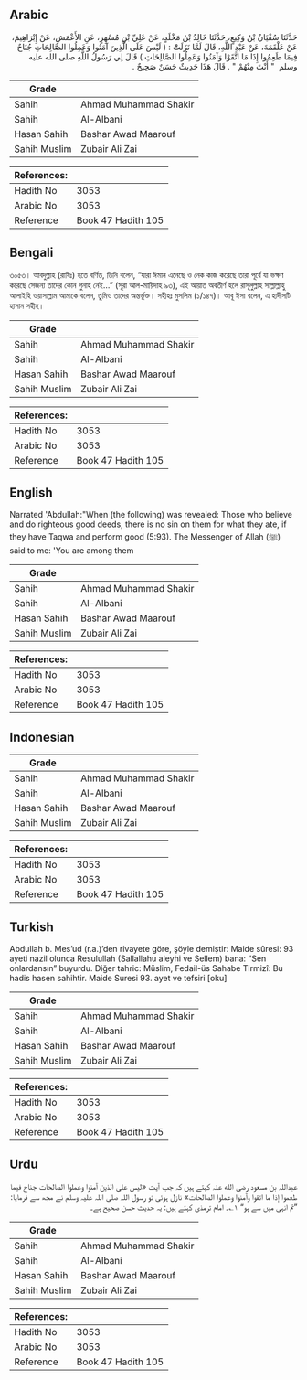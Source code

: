 ## Arabic


<div dir="rtl" lang="ar" style={{fontSize:'larger',backgroundColor:'#f8f9fa',padding:20}}>
حَدَّثَنَا سُفْيَانُ بْنُ وَكِيعٍ، حَدَّثَنَا خَالِدُ بْنُ مَخْلَدٍ، عَنْ عَلِيِّ بْنِ مُسْهِرٍ، عَنِ الأَعْمَشِ، عَنْ إِبْرَاهِيمَ، عَنْ عَلْقَمَةَ، عَنْ عَبْدِ اللَّهِ، قَالَ لَمَّا نَزَلَتْْ ‏:‏ ‏(‏ لَيْسَ عَلَى الَّذِينَ آمَنُوا وَعَمِلُوا الصَّالِحَاتِ جُنَاحٌ فِيمَا طَعِمُوا إِذَا مَا اتَّقَوْا وَآمَنُوا وَعَمِلُوا الصَّالِحَاتِ ‏)‏ قَالَ لِي رَسُولُ اللَّهِ صلى الله عليه وسلم ‏ "‏ أَنْتَ مِنْهُمْ ‏"‏ ‏.‏ قَالَ هَذَا حَدِيثٌ حَسَنٌ صَحِيحٌ ‏.‏
</div>
<div style={{backgroundColor:'#f8f9fa',padding:20, marginBottom: 10}}><table> <thead> <tr> <th>Grade</th> <th></th> </tr> </thead> <tbody> <tr><td>Sahih</td><td>Ahmad Muhammad Shakir</td></tr><tr><td>Sahih</td><td>Al-Albani</td></tr><tr><td>Hasan Sahih</td><td>Bashar Awad Maarouf</td></tr><tr><td>Sahih Muslim</td><td>Zubair Ali Zai</td></tr></tbody></table><table> <thead> <tr> <th>References:</th> <th></th> </tr> </thead> <tbody><tr><td>Hadith No</td><td>3053</td></tr><tr><td>Arabic No</td><td>3053</td></tr><tr><td>Reference</td><td>Book 47 Hadith 105</td></tr></tbody></table></div>

## Bengali


<div dir="ltr" lang="bn" style={{fontSize:'larger',backgroundColor:'#f8f9fa',padding:20}}>
৩০৫৩। আবদুল্লাহ (রাযিঃ) হতে বর্ণিত, তিনি বলেন, “যারা ঈমান এনেছে ও নেক কাজ করেছে তারা পূর্বে যা ভক্ষণ করেছে সেজন্য তাদের কোন গুনাহ নেই...” (সূরা আল-মায়িদাহ ৯৩), এই আয়াত অবতীর্ণ হলে রাসূলুল্লাহ সাল্লাল্লাহু আলাইহি ওয়াসাল্লাম আমাকে বলেন, তুমিও তাদের অন্তর্ভুক্ত। সহীহঃ মুসলিম (১/১৪৭)। আবূ ঈসা বলেন, এ হাদীসটি হাসান সহীহ।
</div>
<div style={{backgroundColor:'#f8f9fa',padding:20, marginBottom: 10}}><table> <thead> <tr> <th>Grade</th> <th></th> </tr> </thead> <tbody> <tr><td>Sahih</td><td>Ahmad Muhammad Shakir</td></tr><tr><td>Sahih</td><td>Al-Albani</td></tr><tr><td>Hasan Sahih</td><td>Bashar Awad Maarouf</td></tr><tr><td>Sahih Muslim</td><td>Zubair Ali Zai</td></tr></tbody></table><table> <thead> <tr> <th>References:</th> <th></th> </tr> </thead> <tbody><tr><td>Hadith No</td><td>3053</td></tr><tr><td>Arabic No</td><td>3053</td></tr><tr><td>Reference</td><td>Book 47 Hadith 105</td></tr></tbody></table></div>

## English


<div dir="ltr" lang="en" style={{fontSize:'larger',backgroundColor:'#f8f9fa',padding:20}}>
Narrated 'Abdullah:"When (the following) was revealed: Those who believe and do righteous good deeds, there is no sin on them for what they ate, if they have Taqwa and perform good (5:93). The Messenger of Allah (ﷺ) said to me: 'You are among them
</div>
<div style={{backgroundColor:'#f8f9fa',padding:20, marginBottom: 10}}><table> <thead> <tr> <th>Grade</th> <th></th> </tr> </thead> <tbody> <tr><td>Sahih</td><td>Ahmad Muhammad Shakir</td></tr><tr><td>Sahih</td><td>Al-Albani</td></tr><tr><td>Hasan Sahih</td><td>Bashar Awad Maarouf</td></tr><tr><td>Sahih Muslim</td><td>Zubair Ali Zai</td></tr></tbody></table><table> <thead> <tr> <th>References:</th> <th></th> </tr> </thead> <tbody><tr><td>Hadith No</td><td>3053</td></tr><tr><td>Arabic No</td><td>3053</td></tr><tr><td>Reference</td><td>Book 47 Hadith 105</td></tr></tbody></table></div>

## Indonesian


<div dir="ltr" lang="id" style={{fontSize:'larger',backgroundColor:'#f8f9fa',padding:20}}>

</div>
<div style={{backgroundColor:'#f8f9fa',padding:20, marginBottom: 10}}><table> <thead> <tr> <th>Grade</th> <th></th> </tr> </thead> <tbody> <tr><td>Sahih</td><td>Ahmad Muhammad Shakir</td></tr><tr><td>Sahih</td><td>Al-Albani</td></tr><tr><td>Hasan Sahih</td><td>Bashar Awad Maarouf</td></tr><tr><td>Sahih Muslim</td><td>Zubair Ali Zai</td></tr></tbody></table><table> <thead> <tr> <th>References:</th> <th></th> </tr> </thead> <tbody><tr><td>Hadith No</td><td>3053</td></tr><tr><td>Arabic No</td><td>3053</td></tr><tr><td>Reference</td><td>Book 47 Hadith 105</td></tr></tbody></table></div>

## Turkish


<div dir="ltr" lang="tr" style={{fontSize:'larger',backgroundColor:'#f8f9fa',padding:20}}>
Abdullah b. Mes’ud (r.a.)’den rivayete göre, şöyle demiştir: Maide sûresi: 93 ayeti nazil olunca Resulullah (Sallallahu aleyhi ve Sellem) bana: “Sen onlardansın” buyurdu. Diğer tahric: Müslim, Fedail-üs Sahabe Tirmizî: Bu hadis hasen sahihtir. Maide Suresi 93. ayet ve tefsiri [oku]
</div>
<div style={{backgroundColor:'#f8f9fa',padding:20, marginBottom: 10}}><table> <thead> <tr> <th>Grade</th> <th></th> </tr> </thead> <tbody> <tr><td>Sahih</td><td>Ahmad Muhammad Shakir</td></tr><tr><td>Sahih</td><td>Al-Albani</td></tr><tr><td>Hasan Sahih</td><td>Bashar Awad Maarouf</td></tr><tr><td>Sahih Muslim</td><td>Zubair Ali Zai</td></tr></tbody></table><table> <thead> <tr> <th>References:</th> <th></th> </tr> </thead> <tbody><tr><td>Hadith No</td><td>3053</td></tr><tr><td>Arabic No</td><td>3053</td></tr><tr><td>Reference</td><td>Book 47 Hadith 105</td></tr></tbody></table></div>

## Urdu


<div dir="rtl" lang="ur" style={{fontSize:'larger',backgroundColor:'#f8f9fa',padding:20}}>
عبداللہ بن مسعود رضی الله عنہ کہتے ہیں کہ جب آیت «ليس على الذين آمنوا وعملوا الصالحات جناح فيما طعموا إذا ما اتقوا وآمنوا وعملوا الصالحات» نازل ہوئی تو رسول اللہ صلی اللہ علیہ وسلم نے مجھ سے فرمایا: ”تم انہی میں سے ہو“ ۱؎۔ امام ترمذی کہتے ہیں: یہ حدیث حسن صحیح ہے۔
</div>
<div style={{backgroundColor:'#f8f9fa',padding:20, marginBottom: 10}}><table> <thead> <tr> <th>Grade</th> <th></th> </tr> </thead> <tbody> <tr><td>Sahih</td><td>Ahmad Muhammad Shakir</td></tr><tr><td>Sahih</td><td>Al-Albani</td></tr><tr><td>Hasan Sahih</td><td>Bashar Awad Maarouf</td></tr><tr><td>Sahih Muslim</td><td>Zubair Ali Zai</td></tr></tbody></table><table> <thead> <tr> <th>References:</th> <th></th> </tr> </thead> <tbody><tr><td>Hadith No</td><td>3053</td></tr><tr><td>Arabic No</td><td>3053</td></tr><tr><td>Reference</td><td>Book 47 Hadith 105</td></tr></tbody></table></div>